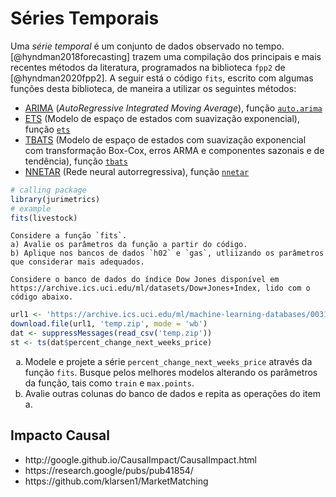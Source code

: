 # Séries Temporais {#seriestemporais}

Uma *série temporal* é um conjunto de dados observado no tempo. [@hyndman2018forecasting] trazem uma compilação dos principais e mais recentes métodos da literatura, programados na biblioteca `fpp2` de [@hyndman2020fpp2]. A seguir está o código `fits`, escrito com algumas funções desta biblioteca, de maneira a utilizar os seguintes métodos:

- [ARIMA](https://otexts.com/fpp2/arima.html) (*AutoRegressive Integrated Moving Average*), função [`auto.arima`](https://www.rdocumentation.org/packages/forecast/versions/8.7/topics/auto.arima)  
- [ETS](https://otexts.com/fpp2/ets.html) (Modelo de espaço de estados com suavização exponencial), função [`ets`](https://www.rdocumentation.org/packages/forecast/versions/8.7/topics/ets)  
- [TBATS](https://otexts.com/fpp2/complexseasonality.html) (Modelo de espaço de estados com suavização exponencial com transformação Box-Cox, erros ARMA e componentes sazonais e de tendência), função [`tbats`](https://www.rdocumentation.org/packages/forecast/versions/8.7/topics/tbats)  
- [NNETAR](https://otexts.com/fpp2/nnetar.html) (Rede neural autorregressiva), função [`nnetar`](https://www.rdocumentation.org/packages/forecast/versions/8.7/topics/nnetar)

```r
# calling package
library(jurimetrics)
# example
fits(livestock)
```

```exercise
Considere a função `fits`.  
a) Avalie os parâmetros da função a partir do código.  
b) Aplique nos bancos de dados `h02` e `gas`, utliizando os parâmetros que considerar mais adequados.  
```

```exercise
Considere o banco de dados do índice Dow Jones disponível em https://archive.ics.uci.edu/ml/datasets/Dow+Jones+Index, lido com o código abaixo.
```
```r
url1 <- 'https://archive.ics.uci.edu/ml/machine-learning-databases/00312/dow_jones_index.zip'
download.file(url1, 'temp.zip', mode = 'wb')
dat <- suppressMessages(read_csv('temp.zip'))
st <- ts(dat$percent_change_next_weeks_price)
```
a. Modele e projete a série `percent_change_next_weeks_price` através da função `fits`. Busque pelos melhores modelos alterando os parâmetros da função, tais como `train` e `max.points`.  
b. Avalie outras colunas do banco de dados e repita as operações do item a.  

## Impacto Causal
- http://google.github.io/CausalImpact/CausalImpact.html
- https://research.google/pubs/pub41854/
- https://github.com/klarsen1/MarketMatching